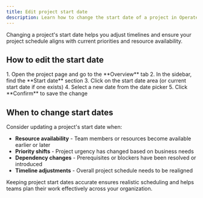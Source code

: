 ```yaml
---
title: Edit project start date
description: Learn how to change the start date of a project in Operately.
---
```



Changing a project's start date helps you adjust timelines and ensure your project schedule aligns with current priorities and resource availability.

## How to edit the start date

<Steps>
1. Open the project page and go to the **Overview** tab
2. In the sidebar, find the **Start date** section
3. Click on the start date area (or current start date if one exists)
4. Select a new date from the date picker
5. Click **Confirm** to save the change
</Steps>

## When to change start dates

Consider updating a project's start date when:

- **Resource availability** - Team members or resources become available earlier or later
- **Priority shifts** - Project urgency has changed based on business needs
- **Dependency changes** - Prerequisites or blockers have been resolved or introduced
- **Timeline adjustments** - Overall project schedule needs to be realigned

Keeping project start dates accurate ensures realistic scheduling and helps teams plan their work effectively across your organization.